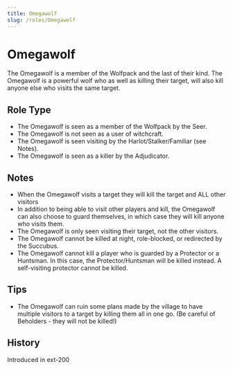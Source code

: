 ```yaml
---
title: Omegawolf
slug: /roles/Omegawolf
---
```


# Omegawolf

The Omegawolf is a member of the Wolfpack and the last of their kind. The Omegawolf is a powerful wolf who as well as killing their target, will also kill anyone else who visits the same target.

## Role Type

- The Omegawolf is seen as a member of the Wolfpack by the Seer.
- The Omegawolf is not seen as a user of witchcraft.
- The Omegawolf is seen visiting by the Harlot/Stalker/Familiar (see Notes).
- The Omegawolf is seen as a killer by the Adjudicator.

## Notes

- When the Omegawolf visits a target they will kill the target and ALL other visitors
- In addition to being able to visit other players and kill, the Omegawolf can also choose to guard themselves, in which case they will kill anyone who visits them.
- The Omegawolf is only seen visiting their target, not the other visitors.
- The Omegawolf cannot be killed at night, role-blocked, or redirected by the Succubus.
- The Omegawolf cannot kill a player who is guarded by a Protector or a Huntsman. In this case, the Protector/Huntsman will be killed instead. A self-visiting protector cannot be killed.

## Tips

- The Omegawolf can ruin some plans made by the village to have multiple visitors to a target by killing them all in one go. (Be careful of Beholders - they will not be killed!)

## History

<timeline>
  <event interval="2018-01-01">Introduced in ext-200</event>
</timeline>
